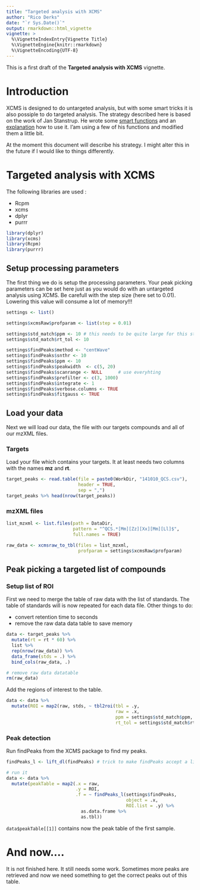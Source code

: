 ```yaml
---
title: "Targeted analysis with XCMS"
author: "Rico Derks"
date: "`r Sys.Date()`"
output: rmarkdown::html_vignette
vignette: >
  %\VignetteIndexEntry{Vignette Title}
  %\VignetteEngine{knitr::rmarkdown}
  %\VignetteEncoding{UTF-8}
---
```


This is a first draft of the **Targeted analysis with XCMS** vignette.

# Introduction

XCMS is designed to do untargeted analysis, but with some smart tricks it is also possiple to do 
targeted analysis. The strategy described here is based on the work of Jan Stanstrup. He wrote some
[smart functions](https://github.com/stanstrup/QC4Metabolomics) and an 
[explanation](https://cdn.rawgit.com/stanstrup/QC4Metabolomics/master/MetabolomiQCsR/inst/doc/standard_stats.html) 
how to use it. I'am using a few of his functions and modified them a little bit.

At the moment this document will describe his strategy. I might alter this in the future if I would
like to things differently.

# Targeted analysis with XCMS

The following libraries are used :

* Rcpm
* xcms
* dplyr
* purrr

```r
library(dplyr)
library(xcms)
library(Rcpm)
library(purrr)
```


## Setup processing parameters

The first thing we do is setup the processing parameters. Your peak picking parameters can be set here just as you would do with an untargeted 
analysis using XCMS. Be carefull with the step size (here set to 0.01). Lowering this value will consume a lot of memory!!!

```r
settings <- list()

settings$xcmsRaw$profparam <- list(step = 0.01)

settings$std_match$ppm <- 10 # this needs to be quite large for this strategy to work. Only scans inside this is used AFAIK. The centwave ppm setting will limit appropiately
settings$std_match$rt_tol <- 10

settings$findPeaks$method <- "centWave"
settings$findPeaks$snthr <- 10
settings$findPeaks$ppm <- 10
settings$findPeaks$peakwidth  <- c(5, 20)
settings$findPeaks$scanrange <- NULL      # use everyhting
settings$findPeaks$prefilter <- c(3, 1000)
settings$findPeaks$integrate <- 1
settings$findPeaks$verbose.columns <- TRUE
settings$findPeaks$fitgauss <- TRUE
```

## Load your data

Next we will load our data, the file with our targets compounds and all of our mzXML files.

### Targets

Load your file which contains your targets. It at least needs two columns with the names **mz** and **rt**. 

```r
target_peaks <- read.table(file = paste0(WorkDir, "141010_QCS.csv"),
                           header = TRUE,
                           sep = ",")
target_peaks %>% head(nrow(target_peaks))
```

### mzXML files

```r
list_mzxml <- list.files(path = DataDir,
                         pattern = "^QCS.*[Mm][Zz][Xx][Mm][Ll]$",
                         full.names = TRUE)

raw_data <- xcmsraw_to_tbl(files = list_mzxml,
                           profparam = settings$xcmsRaw$profparam)
```

## Peak picking a targeted list of compounds

### Setup list of ROI

First we need to merge the table of raw data with the list of standards. The table of standards will is now repeated for each data file. Other things to do:

* convert retention time to seconds
* remove the raw data data table to save memory

```r
data <- target_peaks %>% 
  mutate(rt = rt * 60) %>%
  list %>%
  rep(nrow(raw_data)) %>%
  data_frame(stds = .) %>%
  bind_cols(raw_data, .)

# remove raw data datatable
rm(raw_data)
```

Add the regions of interest to the table.

```r
data <- data %>%
  mutate(ROI = map2(raw, stds, ~ tbl2roi(tbl = .y, 
                                         raw = .x, 
                                         ppm = settings$std_match$ppm, 
                                         rt_tol = settings$std_match$rt_tol)))
```


### Peak detection

Run findPeaks from the XCMS package to find my peaks.

```r
findPeaks_l <- lift_dl(findPeaks) # trick to make findPeaks accept a list of arguments.

# run it
data <- data %>%
  mutate(peakTable = map2(.x = raw, 
                          .y = ROI, 
                          .f = ~ findPeaks_l(settings$findPeaks,
                                             object = .x,
                                             ROI.list = .y) %>% 
                            as.data.frame %>% 
                            as.tbl))
```

`data$peakTable[[1]]` contains now the peak table of the first sample. 

# And now....

It is not finished here. It still needs some work. Sometimes more peaks are retrieved and now we need 
something to get the correct peaks out of this table.